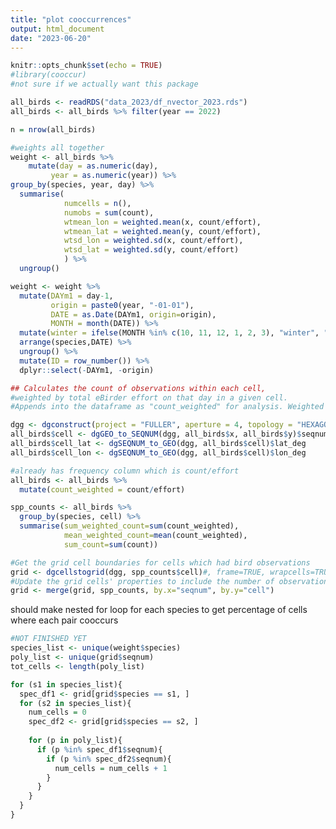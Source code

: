 ```yaml
---
title: "plot cooccurrences"
output: html_document
date: "2023-06-20"
---
```


```r
knitr::opts_chunk$set(echo = TRUE)
#library(cooccur)
#not sure if we actually want this package
```


```r
all_birds <- readRDS("data_2023/df_nvector_2023.rds")
all_birds <- all_birds %>% filter(year == 2022)
```


```r
n = nrow(all_birds)

#weights all together
weight <- all_birds %>%
    mutate(day = as.numeric(day),
         year = as.numeric(year)) %>%
group_by(species, year, day) %>%
  summarise(
            numcells = n(), 
            numobs = sum(count),
            wtmean_lon = weighted.mean(x, count/effort), 
            wtmean_lat = weighted.mean(y, count/effort), 
            wtsd_lon = weighted.sd(x, count/effort),
            wtsd_lat = weighted.sd(y, count/effort) 
            ) %>%
  ungroup()

weight <- weight %>%
  mutate(DAYm1 = day-1,
         origin = paste0(year, "-01-01"),
         DATE = as.Date(DAYm1, origin=origin), 
         MONTH = month(DATE)) %>%
  mutate(winter = ifelse(MONTH %in% c(10, 11, 12, 1, 2, 3), "winter", "non-winter")) %>%
  arrange(species,DATE) %>%
  ungroup() %>%
  mutate(ID = row_number()) %>%
  dplyr::select(-DAYm1, -origin)

## Calculates the count of observations within each cell, 
#weighted by total eBirder effort on that day in a given cell. 
#Appends into the dataframe as "count_weighted" for analysis. Weighted as the total number of observations of the #target species in a cell divided by the total number of eBirder records in a cell.

dgg <- dgconstruct(project = "FULLER", aperture = 4, topology = "HEXAGON", res = 5)
all_birds$cell <- dgGEO_to_SEQNUM(dgg, all_birds$x, all_birds$y)$seqnum
all_birds$cell_lat <- dgSEQNUM_to_GEO(dgg, all_birds$cell)$lat_deg 
all_birds$cell_lon <- dgSEQNUM_to_GEO(dgg, all_birds$cell)$lon_deg 

#already has frequency column which is count/effort
all_birds <- all_birds %>%
  mutate(count_weighted = count/effort)

spp_counts <- all_birds %>%
  group_by(species, cell) %>% 
  summarise(sum_weighted_count=sum(count_weighted),
            mean_weighted_count=mean(count_weighted),
            sum_count=sum(count))

#Get the grid cell boundaries for cells which had bird observations
grid <- dgcellstogrid(dgg, spp_counts$cell)#, frame=TRUE, wrapcells=TRUE)
#Update the grid cells' properties to include the number of observations in each cell
grid <- merge(grid, spp_counts, by.x="seqnum", by.y="cell")
```


should make nested for loop for each species to get percentage of cells where each pair cooccurs
```r
#NOT FINISHED YET
species_list <- unique(weight$species)
poly_list <- unique(grid$seqnum)
tot_cells <- length(poly_list)

for (s1 in species_list){
  spec_df1 <- grid[grid$species == s1, ]
  for (s2 in species_list){
    num_cells = 0
    spec_df2 <- grid[grid$species == s2, ]
    
    for (p in poly_list){
      if (p %in% spec_df1$seqnum){
        if (p %in% spec_df2$seqnum){
          num_cells = num_cells + 1
        }
      }
    }
  }
}
```


